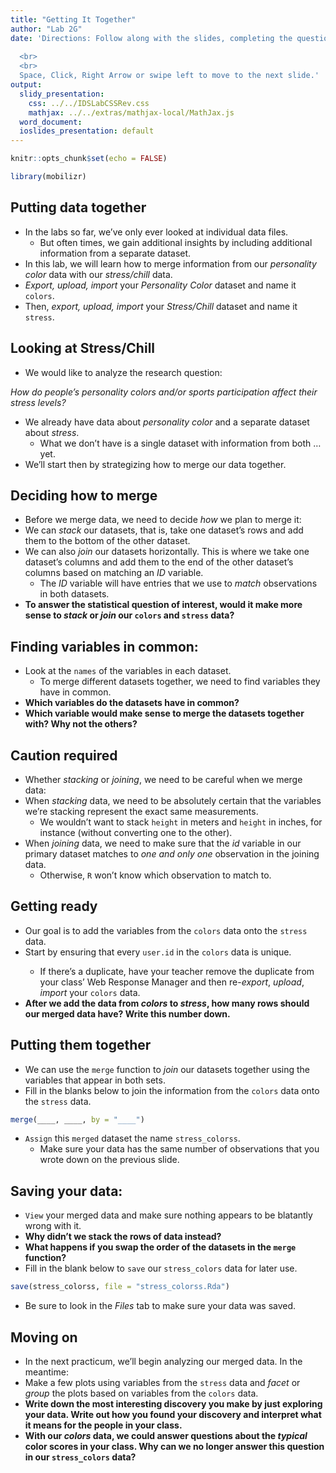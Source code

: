 ```yaml
---
title: "Getting It Together"
author: "Lab 2G"
date: 'Directions: Follow along with the slides, completing the questions in <font color=#25679E><b>blue</b></font> on your computer, and answering the questions in **red** in your journal.  
  
  <br>
  <br>
  Space, Click, Right Arrow or swipe left to move to the next slide.'
output:
  slidy_presentation:
    css: ../../IDSLabCSSRev.css
    mathjax: ../../extras/mathjax-local/MathJax.js
  word_document:
  ioslides_presentation: default
---
```


```r
knitr::opts_chunk$set(echo = FALSE)
```

```r
library(mobilizr)
```

## Putting data together

- In the labs so far, we've only ever looked at individual data files.
  - But often times, we gain additional insights by including additional information from a separate dataset.
- In this lab, we will learn how to merge information from our _personality color_ data with our _stress/chill_ data.
- <span class="blue">_Export, upload, import_ your _Personality Color_ dataset and name it `colors`.</span>
- <span class="blue">Then, _export, upload, import_ your _Stress/Chill_ dataset and name it `stress`.</span>


## Looking at Stress/Chill

- We would like to analyze the research question:

_How do people's personality colors and/or sports participation affect their stress levels?_

- We already have data about _personality color_ and a separate dataset about _stress_.
    - What we don't have is a single dataset with information from both ... yet.
- We'll start then by strategizing how to merge our data together.

    
## Deciding how to merge

- Before we merge data, we need to decide _how_ we plan to merge it:
- We can _stack_ our datasets, that is, take one dataset's rows and add them to the bottom of the other dataset.
- We can also _join_ our datasets horizontally. This is where we take one dataset's columns and add them to the end of the other dataset's columns based on matching an _ID_ variable.
    - The _ID_ variable will have entries that we use to _match_ observations in both datasets.
- **To answer the statistical question of interest, would it make more sense to _stack_ or _join_ our `colors` and `stress` data?**


## Finding variables in common:

- Look at the `names` of the variables in each dataset.
    - To merge different datasets together, we need to find variables they have in common.
- **Which variables do the datasets have in common?**
- **Which variable would make sense to merge the datasets together with? Why not the others?**
 

## Caution required

- Whether _stacking_ or _joining_, we need to be careful when we merge data:
- When _stacking_ data, we need to be absolutely certain that the variables we're stacking represent the exact same measurements.
    - We wouldn't want to stack `height` in meters and `height` in inches, for instance (without converting one to the other).
- When _joining_ data, we need to make sure that the _id_ variable in our primary dataset matches to _one and only one_ observation in the joining data.
    - Otherwise, `R` won't know which observation to match to.
    

## Getting ready

- Our goal is to add the variables from the `colors` data onto the `stress` data.
- <span class="blue">Start by ensuring that every `user.id` in the `colors` data is unique.
    - If there's a duplicate, have your teacher remove the duplicate from your class' Web Response Manager and then re-_export_, _upload_, _import_ your `colors` data.</span>
- **After we add the data from _colors_ to _stress_, how many rows should our merged data have? Write this number down.**


## Putting them together

- We can use the `merge` function to _join_ our datasets together using the variables that appear in both sets.
- <span class="blue">Fill in the blanks below to join the information from the `colors` data onto the `stress` data.</span>
```r
merge(____, ____, by = "____")
```
- <span class="blue">`Assign` this `merged` dataset the name `stress_colorss`.</span>
    - Make sure your data has the same number of observations that you wrote down on the previous slide.


## Saving your data:

- <span class="blue">`View` your merged data and make sure nothing appears to be blatantly wrong with it.</span>
- **Why didn't we stack the rows of data instead?**
- **What happens if you swap the order of the datasets in the `merge` function?**
- <span class="blue">Fill in the blank below to `save` our `stress_colors` data for later use.</span>
    
```r
save(stress_colorss, file = "stress_colorss.Rda")
```

- <span class="blue">Be sure to look in the _Files_ tab to make sure your data was saved.</span>


## Moving on

- In the next practicum, we'll begin analyzing our merged data. In the meantime: 
- <span class="blue">Make a few plots using variables from the `stress` data and _facet_ or _group_ the plots based on variables from the `colors` data.</span>
- **Write down the most interesting discovery you make by just exploring your data. Write out how you found your discovery and interpret what it means for the people in your class.**
- **With our _colors_ data, we could answer questions about the _typical_ color scores in your class. Why can we no longer answer this question in our `stress_colors` data?**
